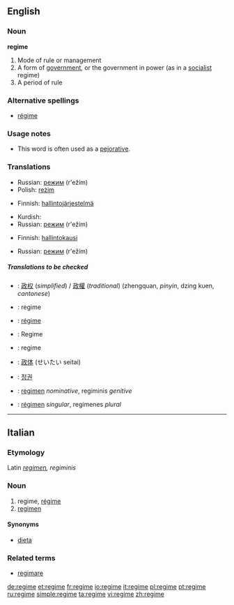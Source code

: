 ==English==
{{wikipedia}}

===Noun===
'''regime'''

# Mode of rule or management
# A form of [[government]], or the government in power (as in a [[socialist]] regime)
# A period of rule

===Alternative spellings===
*[[régime]]

===Usage notes===
*This word is often used as a [[pejorative]].

===Translations===
{{rfc-level|Translations at L3+}}
{{trans-top|Mode of rule or management}}
{{trans-mid}}
*Russian: [[режим]] (r'ežím) {{m}}
*Polish: [[reżim]] {{m}}
{{trans-bottom}}

{{trans-top|A form of government}}
*Finnish: [[hallintojärjestelmä]]
{{trans-mid}}
*Kurdish: {{KUchar|[[ڕژێم]]}}
*Russian: [[режим]] (r'ežím) {{m}}
{{trans-bottom}}

{{trans-top|A period of rule}}
*Finnish: [[hallintokausi]]
{{trans-mid}}
*Russian: [[режим]] (r'ežím) {{m}}
{{trans-bottom}}

=====Translations to be checked=====
{{checktrans}}
{{top}}
*{{ttbc|Chinese}}: [[政权]] (''simplified'') / [[政權]] (''traditional'') (zhengquan, ''pinyin'', dzing kuen, ''cantonese'')
*{{ttbc|Dutch}}: regime
*{{ttbc|French}}: [[régime]]
*{{ttbc|German}}: Regime
*{{ttbc|Italian}}: regime
{{mid}}
*{{ttbc|Japanese}}: [[政体]] (せいたい seitai)
*{{ttbc|Korean}}: [[정권]]
*{{ttbc|Latin}}: [[regimen]] ''nominative'', regiminis ''genitive''
*{{ttbc|Spanish}}: [[régimen]] ''singular'', regímenes ''plural''
{{bottom}}

----

==Italian==

===Etymology===
Latin ''[[regimen]], regiminis''

===Noun===
{{it-noun|regim|m|e|i}}

# regime, [[régime]]
# [[regimen]]

====Synonyms====
*[[dieta]]

===Related terms===
*[[regimare]]

[[de:regime]]
[[et:regime]]
[[fr:regime]]
[[io:regime]]
[[it:regime]]
[[pl:regime]]
[[pt:regime]]
[[ru:regime]]
[[simple:regime]]
[[ta:regime]]
[[vi:regime]]
[[zh:regime]]